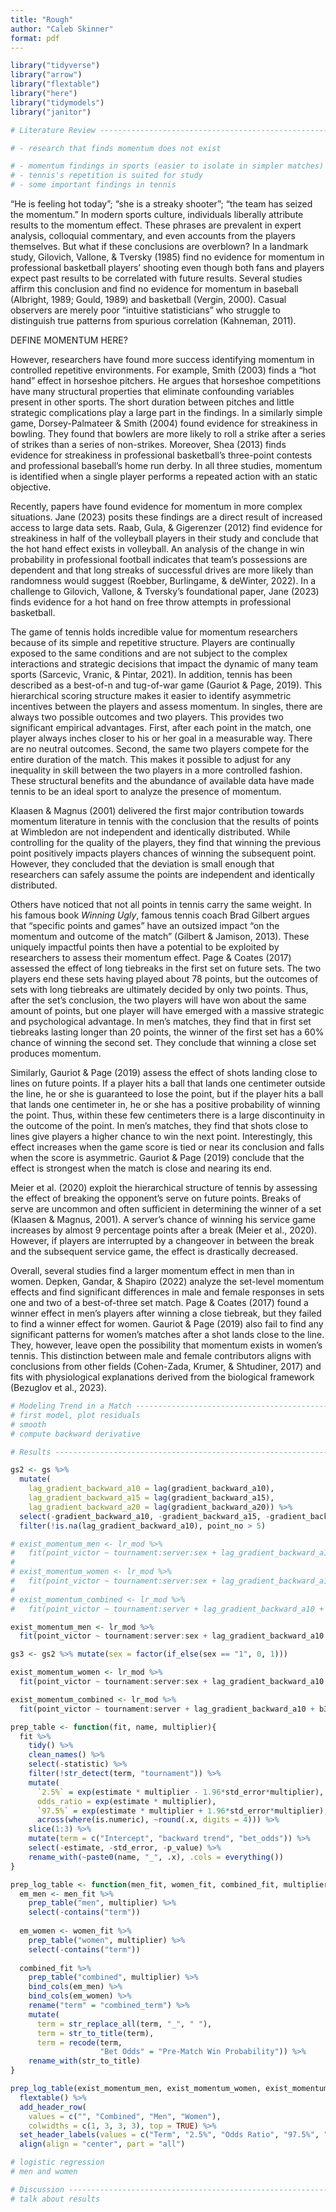 ```yaml
---
title: "Rough"
author: "Caleb Skinner"
format: pdf
---
```


```r
library("tidyverse")
library("arrow")
library("flextable")
library("here")
library("tidymodels")
library("janitor")
```


```r
# Literature Review -------------------------------------------------------

# - research that finds momentum does not exist

# - momentum findings in sports (easier to isolate in simpler matches)
# - tennis's repetition is suited for study
# - some important findings in tennis
```

"He is feeling hot today"; "she is a streaky shooter"; "the team has seized the momentum." In modern sports culture, individuals liberally attribute results to the momentum effect. These phrases are prevalent in expert analysis, colloquial commentary, and even accounts from the players themselves. But what if these conclusions are overblown? In a landmark study, Gilovich, Vallone, & Tversky (1985) find no evidence for momentum in professional basketball players' shooting even though both fans and players expect past results to be correlated with future results. Several studies affirm this conclusion and find no evidence for momentum in baseball (Albright, 1989; Gould, 1989) and basketball (Vergin, 2000). Casual observers are merely poor “intuitive statisticians” who struggle to distinguish true patterns from spurious correlation (Kahneman, 2011).

DEFINE MOMENTUM HERE?

However, researchers have found more success identifying momentum in controlled repetitive environments. For example, Smith (2003) finds a “hot hand” effect in horseshoe pitchers. He argues that horseshoe competitions have many structural properties that eliminate confounding variables present in other sports. The short duration between pitches and little strategic complications play a large part in the findings. In a similarly simple game, Dorsey-Palmateer & Smith (2004) found evidence for streakiness in bowling. They found that bowlers are more likely to roll a strike after a series of strikes than a series of non-strikes. Moreover, Shea (2013) finds evidence for streakiness in professional basketball’s three-point contests and professional baseball’s home run derby. In all three studies, momentum is identified when a single player performs a repeated action with an static objective. 

Recently, papers have found evidence for momentum in more complex situations. Jane (2023) posits these findings are a direct result of increased access to large data sets. Raab, Gula, & Gigerenzer (2012) find evidence for streakiness in half of the volleyball players in their study and conclude that the hot hand effect exists in volleyball. An analysis of the change in win probability in professional football indicates that team’s possessions are dependent and that long streaks of successful drives are more likely than randomness would suggest (Roebber, Burlingame, & deWinter, 2022). In a challenge to Gilovich, Vallone, & Tversky’s foundational paper, Jane (2023) finds evidence for a hot hand on free throw attempts in professional basketball.

The game of tennis holds incredible value for momentum researchers because of its simple and repetitive structure. Players are continually exposed to the same conditions and are not subject to the complex interactions and strategic decisions that impact the dynamic of many team sports (Sarcevic, Vranic, & Pintar, 2021). In addition, tennis has been described as a best-of-n and tug-of-war game (Gauriot & Page, 2019). This hierarchical scoring structure makes it easier to identify asymmetric incentives between the players and assess momentum. In singles, there are always two possible outcomes and two players. This provides two significant empirical advantages. First, after each point in the match, one player always inches closer to his or her goal in a measurable way. There are no neutral outcomes. Second, the same two players compete for the entire duration of the match. This makes it possible to adjust for any inequality in skill between the two players in a more controlled fashion. These structural benefits and the abundance of available data have made tennis to be an ideal sport to analyze the presence of momentum.

Klaasen & Magnus (2001) delivered the first major contribution towards momentum literature in tennis with the conclusion that the results of points at Wimbledon are not independent and identically distributed. While controlling for the quality of the players, they find that winning the previous point positively impacts players chances of winning the subsequent point. However, they concluded that the deviation is small enough that researchers can safely assume the points are independent and identically distributed.

Others have noticed that not all points in tennis carry the same weight. In his famous book *Winning Ugly*, famous tennis coach Brad Gilbert argues that “specific points and games” have an outsized impact “on the momentum and outcome of the match” (Gilbert & Jamison, 2013). These uniquely impactful points then have a potential to be exploited by researchers to assess their momentum effect. Page & Coates (2017) assessed the effect of long tiebreaks in the first set on future sets. The two players end these sets having played about 78 points, but the outcomes of sets with long tiebreaks are ultimately decided by only two points. Thus, after the set’s conclusion, the two players will have won about the same amount of points, but one player will have emerged with a massive strategic and psychological advantage. In men’s matches, they find that in first set tiebreaks lasting longer than 20 points, the winner of the first set has a 60% chance of winning the second set. They conclude that winning a close set produces momentum.

Similarly, Gauriot & Page (2019) assess the effect of shots landing close to lines on future points. If a player hits a ball that lands one centimeter outside the line, he or she is guaranteed to lose the point, but if the player hits a ball that lands one centimeter in, he or she has a positive probability of winning the point. Thus, within these few centimeters there is a large discontinuity in the outcome of the point. In men’s matches, they find that shots close to lines give players a higher chance to win the next point. Interestingly, this effect increases when the game score is tied or near its conclusion and falls when the score is asymmetric. Gauriot & Page (2019) conclude that the effect is strongest when the match is close and nearing its end.

Meier et al. (2020) exploit the hierarchical structure of tennis by assessing the effect of breaking the opponent’s serve on future points. Breaks of serve are uncommon and often sufficient in determining the winner of a set (Klaasen & Magnus, 2001). A server’s chance of winning his service game increases by almost 9 percentage points after a break (Meier et al., 2020). However, if players are interrupted by a changeover in between the break and the subsequent service game, the effect is drastically decreased.

Overall, several studies find a larger momentum effect in men than in women. Depken, Gandar, & Shapiro (2022) analyze the set-level momentum effects and find significant differences in male and female responses in sets one and two of a best-of-three set match. Page & Coates (2017) found a winner effect in men’s players after winning a close tiebreak, but they failed to find a winner effect for women. Gauriot & Page (2019) also fail to find any significant patterns for women’s matches after a shot lands close to the line. They, however, leave open the possibility that momentum exists in women’s tennis. This distinction between male and female contributors aligns with conclusions from other fields (Cohen-Zada, Krumer, & Shtudiner, 2017) and fits with physiological explanations derived from the biological framework (Bezuglov et al., 2023).

```r
# Modeling Trend in a Match -----------------------------------------------
# first model, plot residuals
# smooth
# compute backward derivative
```

```r
# Results -----------------------------------------------------------------

gs2 <- gs %>%
  mutate(
    lag_gradient_backward_a10 = lag(gradient_backward_a10),
    lag_gradient_backward_a15 = lag(gradient_backward_a15),
    lag_gradient_backward_a20 = lag(gradient_backward_a20)) %>%
  select(-gradient_backward_a10, -gradient_backward_a15, -gradient_backward_a20) %>%
  filter(!is.na(lag_gradient_backward_a10), point_no > 5)

# exist_momentum_men <- lr_mod %>%
#   fit(point_victor ~ tournament:server:sex + lag_gradient_backward_a10:sex + lag_gradient_backward_a10 + b365_1_prob*sex, data = gs2)
# 
# exist_momentum_women <- lr_mod %>%
#   fit(point_victor ~ tournament:server:sex + lag_gradient_backward_a10:sex + lag_gradient_backward_a10 + b365_1_prob*sex, data = gs2)
# 
# exist_momentum_combined <- lr_mod %>%
#   fit(point_victor ~ tournament:server + lag_gradient_backward_a10 + b365_1_prob, data = gs2)

exist_momentum_men <- lr_mod %>%
  fit(point_victor ~ tournament:server:sex + lag_gradient_backward_a10:sex + lag_gradient_backward_a10 + b365_1_prob, data = gs2)

gs3 <- gs2 %>% mutate(sex = factor(if_else(sex == "1", 0, 1)))

exist_momentum_women <- lr_mod %>%
  fit(point_victor ~ tournament:server:sex + lag_gradient_backward_a10:sex + lag_gradient_backward_a10 + b365_1_prob, data = gs3)

exist_momentum_combined <- lr_mod %>%
  fit(point_victor ~ tournament:server + lag_gradient_backward_a10 + b365_1_prob, data = gs2)

prep_table <- function(fit, name, multiplier){
  fit %>%
    tidy() %>%
    clean_names() %>%
    select(-statistic) %>%
    filter(!str_detect(term, "tournament")) %>%
    mutate(
      `2.5%` = exp(estimate * multiplier - 1.96*std_error*multiplier),
      odds_ratio = exp(estimate * multiplier),
      `97.5%` = exp(estimate * multiplier + 1.96*std_error*multiplier),
      across(where(is.numeric), ~round(.x, digits = 4))) %>%
    slice(1:3) %>%
    mutate(term = c("Intercept", "backward trend", "bet_odds")) %>%
    select(-estimate, -std_error, -p_value) %>%
    rename_with(~paste0(name, "_", .x), .cols = everything())
}

prep_log_table <- function(men_fit, women_fit, combined_fit, multiplier){
  em_men <- men_fit %>%
    prep_table("men", multiplier) %>%
    select(-contains("term"))
  
  em_women <- women_fit %>%
    prep_table("women", multiplier) %>%
    select(-contains("term"))
  
  combined_fit %>%
    prep_table("combined", multiplier) %>%
    bind_cols(em_men) %>%
    bind_cols(em_women) %>%
    rename("term" = "combined_term") %>%
    mutate(
      term = str_replace_all(term, "_", " "),
      term = str_to_title(term),
      term = recode(term,
                    "Bet Odds" = "Pre-Match Win Probability")) %>%
    rename_with(str_to_title)
}

prep_log_table(exist_momentum_men, exist_momentum_women, exist_momentum_combined, 1) %>%
  flextable() %>%
  add_header_row(
    values = c("", "Combined", "Men", "Women"),
    colwidths = c(1, 3, 3, 3), top = TRUE) %>%
  set_header_labels(values = c("Term", "2.5%", "Odds Ratio", "97.5%", "2.5%", "Odds Ratio", "97.5%", "2.5%", "Odds Ratio", "97.5%")) %>%
  align(align = "center", part = "all")

# logistic regression
# men and women
```

```r
# Discussion --------------------------------------------------------------
# talk about results
```

